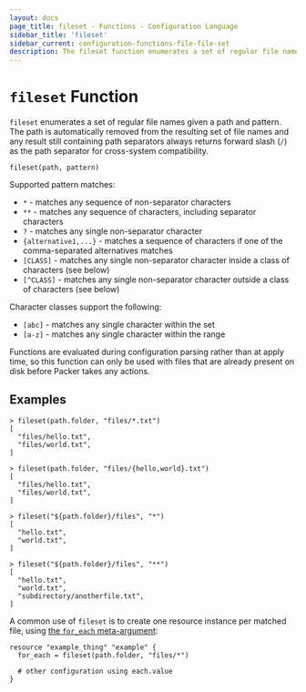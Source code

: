 ```yaml
---
layout: docs
page_title: fileset - Functions - Configuration Language
sidebar_title: 'fileset'
sidebar_current: configuration-functions-file-file-set
description: The fileset function enumerates a set of regular file names given a pattern.
---
```


# `fileset` Function

`fileset` enumerates a set of regular file names given a path and pattern.
The path is automatically removed from the resulting set of file names and any
result still containing path separators always returns forward slash (`/`) as
the path separator for cross-system compatibility.

```hcl
fileset(path, pattern)
```

Supported pattern matches:

- `*` - matches any sequence of non-separator characters
- `**` - matches any sequence of characters, including separator characters
- `?` - matches any single non-separator character
- `{alternative1,...}` - matches a sequence of characters if one of the comma-separated alternatives matches
- `[CLASS]` - matches any single non-separator character inside a class of characters (see below)
- `[^CLASS]` - matches any single non-separator character outside a class of characters (see below)

Character classes support the following:

- `[abc]` - matches any single character within the set
- `[a-z]` - matches any single character within the range

Functions are evaluated during configuration parsing rather than at apply time,
so this function can only be used with files that are already present on disk
before Packer takes any actions.

## Examples

```
> fileset(path.folder, "files/*.txt")
[
  "files/hello.txt",
  "files/world.txt",
]

> fileset(path.folder, "files/{hello,world}.txt")
[
  "files/hello.txt",
  "files/world.txt",
]

> fileset("${path.folder}/files", "*")
[
  "hello.txt",
  "world.txt",
]

> fileset("${path.folder}/files", "**")
[
  "hello.txt",
  "world.txt",
  "subdirectory/anotherfile.txt",
]
```

A common use of `fileset` is to create one resource instance per matched file, using
[the `for_each` meta-argument](/docs/configuration/resources.html#for_each-multiple-resource-instances-defined-by-a-map-or-set-of-strings):

```hcl
resource "example_thing" "example" {
  for_each = fileset(path.folder, "files/*")

  # other configuration using each.value
}
```
